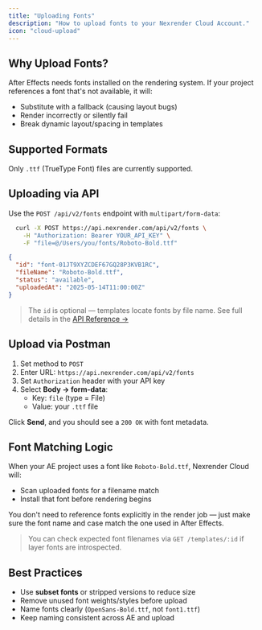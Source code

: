 ```yaml
---
title: "Uploading Fonts"
description: "How to upload fonts to your Nexrender Cloud Account."
icon: "cloud-upload"
---
```


## Why Upload Fonts?
After Effects needs fonts installed on the rendering system. If your project references a font that's not available, it will:

- Substitute with a fallback (causing layout bugs)
- Render incorrectly or silently fail
- Break dynamic layout/spacing in templates

## Supported Formats

Only `.ttf` (TrueType Font) files are currently supported.

## Uploading via API

Use the `POST /api/v2/fonts` endpoint with `multipart/form-data`:

<CodeGroup>

```bash Upload Font
  curl -X POST https://api.nexrender.com/api/v2/fonts \
    -H "Authorization: Bearer YOUR_API_KEY" \
    -F "file=@/Users/you/fonts/Roboto-Bold.ttf"
```


```json Example Response
{
  "id": "font-01JT9XYZCDEF67GQ28P3KVB1RC",
  "fileName": "Roboto-Bold.ttf",
  "status": "available",
  "uploadedAt": "2025-05-14T11:00:00Z"
}
```

</CodeGroup>

> The `id` is optional — templates locate fonts by file name.
> See full details in the [API Reference →](/cloud/api-reference#post-/fonts)

## Upload via Postman

1. Set method to `POST`
2. Enter URL: `https://api.nexrender.com/api/v2/fonts`
3. Set `Authorization` header with your API key
4. Select **Body → form-data**:
   - Key: `file` (type = File)
   - Value: your `.ttf` file

Click **Send**, and you should see a `200 OK` with font metadata.

## Font Matching Logic

When your AE project uses a font like `Roboto-Bold.ttf`, Nexrender Cloud will:

- Scan uploaded fonts for a filename match
- Install that font before rendering begins

You don't need to reference fonts explicitly in the render job — just make sure the font name and case match the one used in After Effects.

> You can check expected font filenames via `GET /templates/:id` if layer fonts are introspected.

## Best Practices

- Use **subset fonts** or stripped versions to reduce size
- Remove unused font weights/styles before upload
- Name fonts clearly (`OpenSans-Bold.ttf`, not `font1.ttf`)
- Keep naming consistent across AE and upload